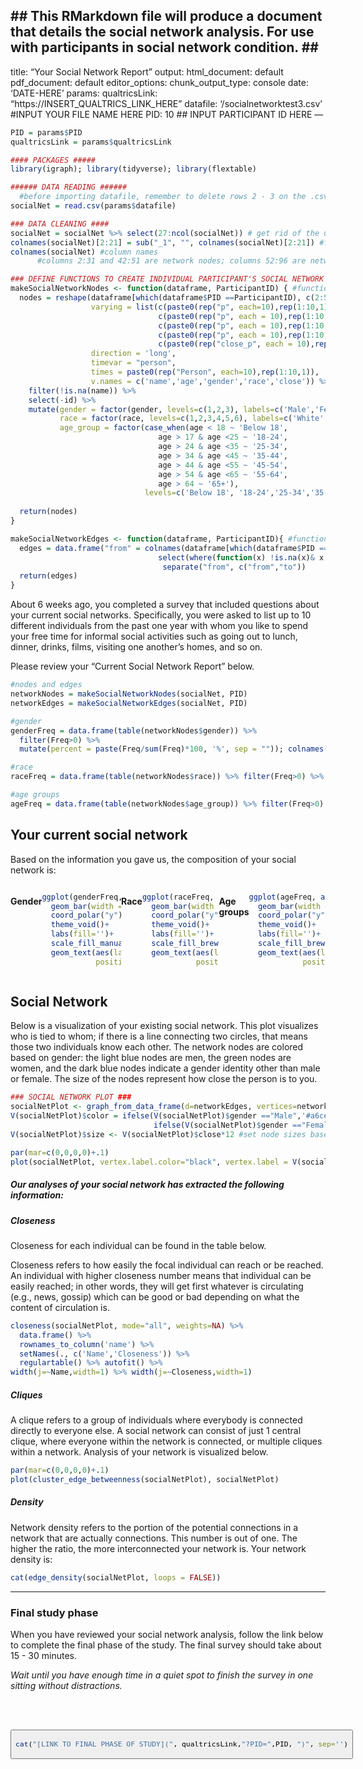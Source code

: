 ## This RMarkdown file will produce a document that details the social network analysis. For use with participants in social network condition. ##
---
title: "Your Social Network Report"
output:
  html_document: default
  pdf_document: default
editor_options:
  chunk_output_type: console
date: 'DATE-HERE'
params:
  qualtricsLink: "https://INSERT_QUALTRICS_LINK_HERE"
  datafile: '/socialnetworktest3.csv' #INPUT YOUR FILE NAME HERE
  PID: 10 ## INPUT PARTICIPANT ID HERE
---

```r

PID = params$PID 
qualtricsLink = params$qualtricsLink

#### PACKAGES #####
library(igraph); library(tidyverse); library(flextable)

###### DATA READING ######
  #before importing datafile, remember to delete rows 2 - 3 on the .csv file. They are extra headers. When you import the data, you should only have one header row. 
socialNet = read.csv(params$datafile) 

### DATA CLEANING ####
socialNet = socialNet %>% select(27:ncol(socialNet)) # get rid of the unnecessary first 26 columns
colnames(socialNet)[2:21] = sub("_1", "", colnames(socialNet)[2:21]) #fix column names for columns 2 - 21 to get rid of "_1" 
colnames(socialNet) #column names
      #columns 2:31 and 42:51 are network nodes; columns 52:96 are network edges 

### DEFINE FUNCTIONS TO CREATE INDIVIDUAL PARTICIPANT'S SOCIAL NETWORK ####
makeSocialNetworkNodes <- function(dataframe, ParticipantID) { #function to create dataframe for participant's social network nodes
  nodes = reshape(dataframe[which(dataframe$PID ==ParticipantID), c(2:51)], 
                  varying = list(c(paste0(rep("p", each=10),rep(1:10,1))),
                                 c(paste0(rep("p", each = 10),rep(1:10, 1), rep("_age", each=10))),
                                 c(paste0(rep("p", each = 10),rep(1:10, 1), rep("_gender", each=10))),
                                 c(paste0(rep("p", each = 10),rep(1:10, 1), rep("_race", each=10))),
                                 c(paste0(rep("close_p", each = 10),rep(1:10, 1)))),
                  direction = 'long',
                  timevar = "person",
                  times = paste0(rep("Person", each=10),rep(1:10,1)),
                  v.names = c('name','age','gender','race','close')) %>% 
    filter(!is.na(name)) %>% 
    select(-id) %>% 
    mutate(gender = factor(gender, levels=c(1,2,3), labels=c('Male','Female','Other')),
           race = factor(race, levels=c(1,2,3,4,5,6), labels=c('White','Black','Amer. Indian or Alaska Native','Asian','Latino/a','Other')),
           age_group = factor(case_when(age < 18 ~ 'Below 18',
                                 age > 17 & age <25 ~ '18-24',
                                 age > 24 & age <35 ~ '25-34',
                                 age > 34 & age <45 ~ '35-44',
                                 age > 44 & age <55 ~ '45-54',
                                 age > 54 & age <65 ~ '55-64',
                                 age > 64 ~ '65+'),
                              levels=c('Below 18', '18-24','25-34','35-44','45-54','55-64')))
  
  return(nodes)
}

makeSocialNetworkEdges <- function(dataframe, ParticipantID){ #function to create dataframe for participant's social network edges
  edges = data.frame("from" = colnames(dataframe[which(dataframe$PID ==ParticipantID),c(52:96)] %>% 
                                 select(where(function(x) !is.na(x)& x > 0)))) %>% 
                                  separate("from", c("from","to"))
  return(edges)
}
```

About 6 weeks ago, you completed a survey that included questions about your current social networks. Specifically, you were asked to list up to 10 different individuals from the past one year with whom you like to spend your free time for informal social activities such as going out to lunch, dinner, drinks, films, visiting one another's homes, and so on.

Please review your "Current Social Network Report" below.

```r
#nodes and edges
networkNodes = makeSocialNetworkNodes(socialNet, PID) 
networkEdges = makeSocialNetworkEdges(socialNet, PID)

#gender
genderFreq = data.frame(table(networkNodes$gender)) %>% 
  filter(Freq>0) %>% 
  mutate(percent = paste(Freq/sum(Freq)*100, '%', sep = "")); colnames(genderFreq) = c('Gender','count','percent')

#race
raceFreq = data.frame(table(networkNodes$race)) %>% filter(Freq>0) %>% mutate(percent = paste(Freq/sum(Freq)*100,'%', sep = "")); colnames(raceFreq) = c('Race','count','percent')

#age groups
ageFreq = data.frame(table(networkNodes$age_group)) %>% filter(Freq>0) %>% mutate(percent = paste(Freq/sum(Freq)*100, '%', sep = "")); colnames(ageFreq) = c('age_group','count','percent')

```

## Your current social network

Based on the information you gave us, the composition of your social network is:

::: {style="display: flex;"}
<div>

#### Gender

```r
ggplot(genderFreq, aes(x='', fill=Gender, y=count))+
  geom_bar(width = 1, stat='identity', color='black')+
  coord_polar("y") +
  theme_void()+
  labs(fill='')+
  scale_fill_manual(values=c('#a6cee3','#b2df8a','#1f78b4'))+
  geom_text(aes(label = percent),
            position = position_stack(vjust = 0.5), size=3)
```

</div>

<div>

#### Race

```r

ggplot(raceFreq, aes(x='', fill=Race, y=count))+
  geom_bar(width = 1, stat='identity', color='black')+
  coord_polar("y") +
  theme_void()+
  labs(fill='')+
  scale_fill_brewer(palette='RdYlGn')+
  geom_text(aes(label = percent),
            position = position_stack(vjust = 0.5), size=3)
```

</div>

<div>

#### Age groups

```r
ggplot(ageFreq, aes(x='', fill=age_group, y=count))+
  geom_bar(width = 1, stat='identity', color='black')+
  coord_polar("y") +
  theme_void()+
  labs(fill='')+
  scale_fill_brewer(palette='RdPu')+
  geom_text(aes(label = percent),
            position = position_stack(vjust = 0.5), size=3)
```

</div>
:::

## Social Network

Below is a visualization of your existing social network. This plot visualizes who is tied to whom; if there is a line connecting two circles, that means those two individuals know each other. The network nodes are colored based on gender: the light blue nodes are men, the green nodes are women, and the dark blue nodes indicate a gender identity other than male or female. The size of the nodes represent how close the person is to you.

```r
### SOCIAL NETWORK PLOT ###
socialNetPlot <- graph_from_data_frame(d=networkEdges, vertices=networkNodes, directed=F)  #create igraph object
V(socialNetPlot)$color = ifelse(V(socialNetPlot)$gender =="Male",'#a6cee3', #males = light blue
                                ifelse(V(socialNetPlot)$gender =="Female",'#b2df8a', '#1f78b4')) #females = green, other = dark blue
V(socialNetPlot)$size <- V(socialNetPlot)$close*12 #set node sizes based on participant's rating of closeness to self

par(mar=c(0,0,0,0)+.1)
plot(socialNetPlot, vertex.label.color="black", vertex.label = V(socialNetPlot)$name)
```

##### Our analyses of your social network has extracted the following information:

##### Closeness

Closeness for each individual can be found in the table below.

Closeness refers to how easily the focal individual can reach or be reached. An individual with higher closeness number means that individual can be easily reached; in other words, they will get first whatever is circulating (e.g., news, gossip) which can be good or bad depending on what the content of circulation is.

```r

closeness(socialNetPlot, mode="all", weights=NA) %>% 
  data.frame() %>% 
  rownames_to_column('name') %>% 
  setNames(., c('Name','Closeness')) %>% 
  regulartable() %>% autofit() %>% 
width(j=~Name,width=1) %>% width(j=~Closeness,width=1)

```

##### Cliques

A clique refers to a group of individuals where everybody is connected directly to everyone else. A social network can consist of just 1 central clique, where everyone within the network is connected, or multiple cliques within a network. Analysis of your network is visualized below.

```r
par(mar=c(0,0,0,0)+.1)
plot(cluster_edge_betweenness(socialNetPlot), socialNetPlot)

```

##### Density

Network density refers to the portion of the potential connections in a network that are actually connections. This number is out of one. The higher the ratio, the more interconnected your network is. Your network density is:

```r
cat(edge_density(socialNetPlot, loops = FALSE))
```

------------------------------------------------------------------------

### Final study phase

When you have reviewed your social network analysis, follow the link below to complete the final phase of the study. The final survey should take about 15 - 30 minutes.

*Wait until you have enough time in a quiet spot to finish the survey in one sitting without distractions.*

<br><Br>

::: {style="text-align:center"}
<button>
```r
cat("[LINK TO FINAL PHASE OF STUDY](", qualtricsLink,"?PID=",PID, ")", sep='')
```
</button>
:::

## <Br><Br>
